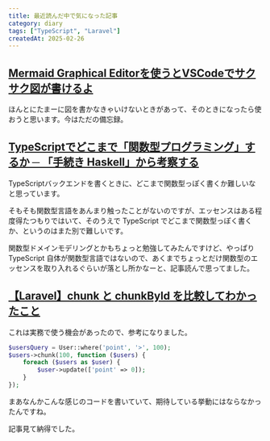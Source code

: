 ```yaml
---
title: 最近読んだ中で気になった記事
category: diary
tags: ["TypeScript", "Laravel"]
createdAt: 2025-02-26
---
```


## [Mermaid Graphical Editorを使うとVSCodeでサクサク図が書けるよ](https://zenn.dev/yskn_sid25/articles/67d848f70d7a5b)

ほんとにたまーに図を書かなきゃいけないときがあって、そのときになったら使おうと思います。今はただの備忘録。

## [TypeScriptでどこまで「関数型プログラミング」するか ─ 「手続き Haskell」から考察する](https://user-first.ikyu.co.jp/entry/2023/12/10/134411)

TypeScriptバックエンドを書くときに、どこまで関数型っぽく書くか難しいなと思っています。

そもそも関数型言語をあんまり触ったことがないのですが、エッセンスはある程度得たつもりではいて、そのうえで TypeScript でどこまで関数型っぽく書くか、というのはまた別で難しいです。

関数型ドメインモデリングとかもちょっと勉強してみたんですけど、やっぱり TypeScript 自体が関数型言語ではないので、あくまでちょっとだけ関数型のエッセンスを取り入れるぐらいが落とし所かなーと、記事読んで思ってました。

## [【Laravel】chunk と chunkById を比較してわかったこと](https://kraf.jp/blog/5620)
これは実務で使う機会があったので、参考になりました。

```php
$usersQuery = User::where('point', '>', 100);
$users->chunk(100, function ($users) {
    foreach ($users as $user) {
        $user->update(['point' => 0]);
    }
});
```

まあなんかこんな感じのコードを書いていて、期待している挙動にはならなかったんですね。

記事見て納得でした。
